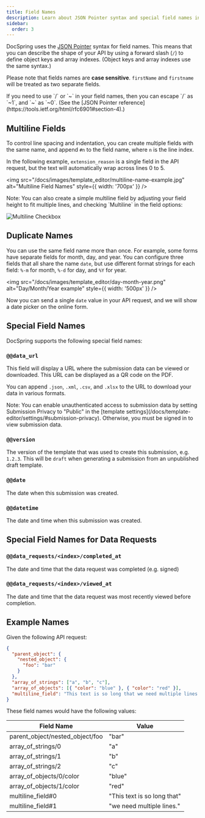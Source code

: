 ```yaml
---
title: Field Names
description: Learn about JSON Pointer syntax and special field names in DocSpring
sidebar:
  order: 3
---
```



DocSpring uses the [JSON Pointer](https://tools.ietf.org/html/rfc6901) syntax for field names.
This means that you can describe the shape of your API by using a forward slash (`/`)
to define object keys and array indexes. (Object keys and array indexes use the same syntax.)

Please note that fields names are **case sensitive**. `firstName` and `firstname` will be treated as two separate fields.

<Aside>
  If you need to use `/` or `~` in your field names, then you can escape `/` as
  `~1`, and `~` as `~0`. (See the [JSON Pointer
  reference](https://tools.ietf.org/html/rfc6901#section-4).)
</Aside>

## Multiline Fields

To control line spacing and indentation, you can create multiple fields with the same name, and append `#n` to the field name, where `n` is the line index.

In the following example, `extension_reason` is a single field in the API request, but the text will automatically wrap across lines 0 to 5.

<img
  src="/docs/images/template_editor/multiline-name-example.jpg"
  alt="Multiline Field Names"
  style={{ width: '700px' }}
/>

<Aside>
  Note: You can also create a simple multiline field by adjusting your field
  height to fit multiple lines, and checking `Multiline` in the field options:
</Aside>

![Multiline Checkbox](/docs/images/template_editor/multiline-checkbox.png)

## Duplicate Names

You can use the same field name more than once. For example, some forms have separate fields for month, day, and year. You can configure three fields that all share the name `date`, but use different format strings for each field: `%-m` for month, `%-d` for day, and `%Y` for year.

<img
  src="/docs/images/template_editor/day-month-year.png"
  alt="Day/Month/Year example"
  style={{ width: '500px' }}
/>

Now you can send a single `date` value in your API request, and we will show a date picker on the online form.

## Special Field Names

DocSpring supports the following special field names:

### `@@data_url`

This field will display a URL where the submission data can be viewed or downloaded. This URL can be displayed as a QR code on the PDF.

You can append `.json`, `.xml`, `.csv`, and `.xlsx` to the URL to download your data in various formats.

<Aside>
  Note: You can enable unauthenticated access to submission data by setting
  Submission Privacy to "Public" in the [template
  settings](/docs/template-editor/settings/#submission-privacy). Otherwise, you
  must be signed in to view submission data.
</Aside>

### `@@version`

The version of the template that was used to create this submission, e.g. `1.2.3`.
This will be `draft` when generating a submission from an unpublished draft template.

### `@@date`

The date when this submission was created.

### `@@datetime`

The date and time when this submission was created.

## Special Field Names for Data Requests

### `@@data_requests/<index>/completed_at`

The date and time that the data request was completed (e.g. signed)

### `@@data_requests/<index>/viewed_at`

The date and time that the data request was most recently viewed before completion.

## Example Names

Given the following API request:

```json
{
  "parent_object": {
    "nested_object": {
      "foo": "bar"
    }
  },
  "array_of_strings": ["a", "b", "c"],
  "array_of_objects": [{ "color": "blue" }, { "color": "red" }],
  "multiline_field": "This text is so long that we need multiple lines."
}
```

These field names would have the following values:

| Field Name                      | Value                       |
| ------------------------------- | --------------------------- |
| parent_object/nested_object/foo | "bar"                       |
| array_of_strings/0              | "a"                         |
| array_of_strings/1              | "b"                         |
| array_of_strings/2              | "c"                         |
| array_of_objects/0/color        | "blue"                      |
| array_of_objects/1/color        | "red"                       |
| multiline_field#0               | "This text is so long that" |
| multiline_field#1               | "we need multiple lines."   |

